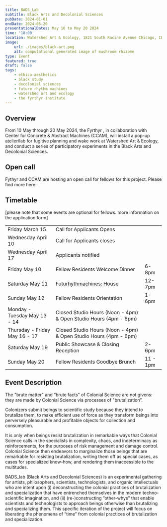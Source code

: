 ```yaml
---
title: BADS_Lab
subtitle: Black Arts and Decolonial Sciences
pubDate: 2024-01-01
endDate: 2024-05-20
presentationalDates: May 10 to May 20 2024
time: '18:00'
location: Watershed Art & Ecology, 1821 South Racine Avenue Chicago, IL, 60608
image:
    url: ./images/black-art.png
    alt: computational generated image of mushroom rhizome
type: Event
featured: true
draft: false
tags:
    - ethico-aesthetics
    - black study
    - decolonial sciences
    - future rhythm machines
    - watershed art and ecology
    - the fyrthyr institute
---
```



## Overview

From 10 May through 20 May 2024, the Fyrthyr , in collaboration with Center for Concrete & Abstract Machines (CCAM), will install a pop-up atelier/lab for fugitive planning and wake work at Watershed Art & Ecology, and conduct a series of participatory experiments in the Black Arts and Decolonial Sciences.

## Open call

Fythyr and CCAM are hosting an open call for fellows for this project. Please find more here:

<LinkButton text="Call for Fellows" url="https://forms.gle/MxLd2L28vcSCqffz5" />

## Timetable

[please note that some events are optional for fellows. more information on the application form]

|                               |                                                                           |          |
| ----------------------------- | ------------------------------------------------------------------------- | -------- |
| Friday March 15               | Call for Applicants Opens                                                 |          |
| Wednesday April 10            | Call for Applicants closes                                                |          |
| Wednesday April 17            | Applicants notified                                                       |          |
| Friday May 10                 | Fellow Residents Welcome Dinner                                           | 6-8pm    |
| Saturday May 11               | [Futurhythmachines: House](\24-5-10-future-rhythm-machines-chicago-house) | 12-7pm   |
| Sunday May 12                 | Fellow Residents Orientation                                              | 1-6pm    |
| Monday - Tuesday May 13 - 14  | Closed Studio Hours (Noon - 4pm) & Open Studio Hours (4pm - 6pm)          |          |
| Thursday - Friday May 16 - 17 | Closed Studio Hours (Noon - 4pm) & Open Studio Hours (4pm - 6pm)          |          |
| Saturday May 19               | Public Showcase & Closing Reception                                       | 2-6pm    |
| Sunday May 20                 | Fellow Residents Goodbye Brunch                                           | 11 - 1pm |

## Event Description

The "brute matter" and “brute facts" of Colonial Science are not givens: they are made by Colonial Science via processes of "brutalization”.

Colonizers submit beings to scientific study because they intend to brutalize them, to make efficient use of force as they transform beings into perversely pleasurable and profitable objects for collection and consumption.

It is only when beings resist brutalization in remarkable ways that Colonial Science calls in the specialists in complexity, chaos, and indeterminacy as reinforcements, for the purposes of risk management and damage control. Colonial Science then endeavors to marginalize those beings that are remarkable for resisting brutalization, writing them off as special cases, as cases for specialized know-how, and rendering them inaccessible to the multitudes.

BADS_lab (Black Arts and Decolonial Sciences) is an experimental gathering for artists, philosophers, scientists, technologists, and organic intellectuals who are intent upon (i) deconstructing the colonial practices of brutalization and specialization that have entrenched themselves in the modern techno-scientific imagination, and (ii) (re-)constructing “other-whys” that enable scientists and technologists to approach beings otherwise than brutalizing and specializing them. This specific iteration of the project will focus on liberating the phenomena of “time” from colonial practices of brutalization and specialization.
